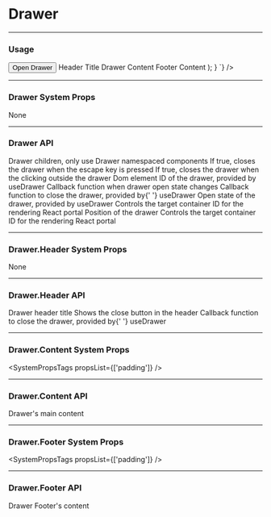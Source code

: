 
# Drawer

---

### Usage

<LiveCode>
  <LiveCode.Content
    title="Example Drawer"
    code={`
      function Example(){
        const { getDrawerProps, getActivatorProps } = useDrawer();
        return (
          <div>
            <Button {...getActivatorProps()}>Open Drawer</Button>
            <Drawer {...getDrawerProps()} position="right">
              <Drawer.Header>Header Title</Drawer.Header>
              <Drawer.Content>Drawer Content</Drawer.Content>
              <Drawer.Footer>Footer Content</Drawer.Footer>
            </Drawer>
          </div>);
      }
      `}
  />

</LiveCode>

---

### Drawer System Props

None

---

### Drawer API

<Prop name="children" type="React node">
  Drawer children, only use Drawer namespaced components
</Prop>
<Prop name="closeOnEscape" type="bool" defaultValue="true">
  If true, closes the drawer when the escape key is pressed
</Prop>
<Prop name="closeOnOutsideClick" type="bool" defaultValue="true">
  If true, closes the drawer when the clicking outside the drawer
</Prop>
<Prop name="id" type="string" required>
  Dom element ID of the drawer, provided by <inlineCode>useDrawer</inlineCode>
</Prop>
<Prop name="onChange" type="func">
  Callback function when drawer open state changes
</Prop>
<Prop name="onClose" type="func">
  Callback function to close the drawer, provided by{' '}
  <inlineCode>useDrawer</inlineCode>
</Prop>
<Prop name="open" type="bool" required>
  Open state of the drawer, provided by <inlineCode>useDrawer</inlineCode>
</Prop>
<Prop name="portalId" type="string">
  Controls the target container ID for the rendering React portal
</Prop>
<Prop
  name="position"
  type="string"
  defaultValue="right"
  values={['"right"', '"left"']}
>
  Position of the drawer
</Prop>
<Prop name="portalId" type="string">
  Controls the target container ID for the rendering React portal
</Prop>

---

### Drawer.Header System Props

None

---

### Drawer.Header API

<Prop name="children" type="React node">
  Drawer header title
</Prop>
<Prop name="showCloseButton" type="bool" defaultValue="true">
  Shows the close button in the header
</Prop>
<Prop name="onClose" type="func">
  Callback function to close the drawer, provided by{' '}
  <inlineCode>useDrawer</inlineCode>
</Prop>

---

### Drawer.Content System Props

<SystemPropsTags propsList={['padding']} />

---

### Drawer.Content API

<Prop name="children" type="React node">
  Drawer's main content
</Prop>

---

### Drawer.Footer System Props

<SystemPropsTags propsList={['padding']} />

---

### Drawer.Footer API

<Prop name="children" type="React node">
  Drawer Footer's content
</Prop>
